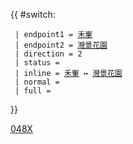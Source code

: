 {{ #switch: {{{format|}}}
  | endpoint1 = [[禾輋巴士總站|禾輋]]
  | endpoint2 = [[灣景花園巴士總站|灣景花園]]
  | direction = 2
  | status =
  | inline = [[禾輋巴士總站|禾輋]] ↔ [[灣景花園巴士總站|灣景花園]]
  | normal =
  | full =
}}<noinclude>[[Category:九龍巴士路線模板|048X]]</noinclude>
